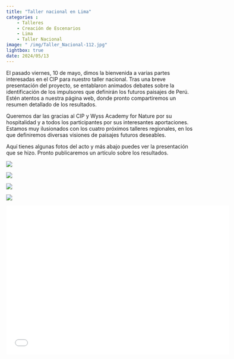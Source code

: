 ```yaml
---
title: "Taller nacional en Lima"
categories : 
    - Talleres
    - Creación de Escenarios
    - Lima
    - Taller Nacional
image: " /img/Taller_Nacional-112.jpg"
lightbox: true
date: 2024/05/13
---
```


El pasado viernes, 10 de mayo, dimos la bienvenida a varias partes interesadas en el CIP para nuestro taller nacional. Tras una breve presentación del proyecto, se entablaron animados debates sobre la identificación de los impulsores que definirán los futuros paisajes de Perú. Estén atentos a nuestra página web, donde pronto compartiremos un resumen detallado de los resultados.  

 Queremos dar las gracias al CIP y Wyss Academy for Nature por su hospitalidad y a todos los participantes por sus interesantes aportaciones. Estamos muy ilusionados con los cuatro próximos talleres regionales, en los que definiremos diversas visiones de paisajes futuros deseables. 


Aquí tienes algunas fotos del acto y más abajo puedes ver la presentación que se hizo. Pronto publicaremos un artículo sobre los resultados.

::: {layout-nrow=2}
![](/img/Taller_Nacional-87.jpg){group="my-gallery"}

![](/img/Taller_Nacional-17.jpg){group="my-gallery"}

![](/img/Taller_Nacional-52.jpg){group="my-gallery"}

![](/img/Taller_Nacional-112.jpg){group="my-gallery"}
:::

```{=html}
<div class="embed-container">
  <p align="center"><iframe width="600" height="400" src="/media/National_workshop_pres.pdf" style="border: 0.5px" ></iframe
  /p>
</div>
```



